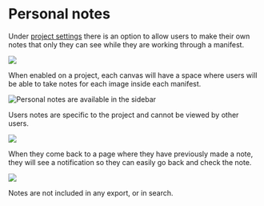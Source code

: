 # Personal notes

Under [project settings](../contribution-options#modelPageOptions) there is an option to allow users to make their own notes that only they can see while they are working through a manifest.

![](<../../../../public/assets/Screenshot 2021-05-18 at 13.52.38.png>)

When enabled on a project, each canvas will have a space where users will be able to take notes for each image inside each manifest.

![Personal notes are available in the sidebar](<../../../../public/assets/Screenshot 2021-05-18 at 13.54.16.png>)

Users notes are specific to the project and cannot be viewed by other users.

![](<../../../../public/assets/Screenshot 2021-05-18 at 13.55.10.png>)

When they come back to a page where they have previously made a note, they will see a notification so they can easily go back and check the note.

![](<../../../../public/assets/Screenshot 2021-05-18 at 13.55.59.png>)

Notes are not included in any export, or in search.
